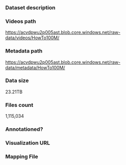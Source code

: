### Dataset description

### Videos path

https://acvdpwu2p005ast.blob.core.windows.net/raw-data/videos/HowTo100M/

### Metadata path

https://acvdpwu2p005ast.blob.core.windows.net/raw-data/metadata/HowTo100M/

### Data size

23.21TB

### Files count

1,115,034

### Annotationed?

### Visualization URL

### Mapping File